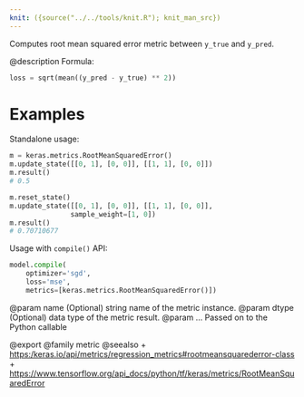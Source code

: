 ```yaml
---
knit: ({source("../../tools/knit.R"); knit_man_src})
---
```

Computes root mean squared error metric between `y_true` and `y_pred`.

@description
Formula:

```python
loss = sqrt(mean((y_pred - y_true) ** 2))
```

# Examples
Standalone usage:

```python
m = keras.metrics.RootMeanSquaredError()
m.update_state([[0, 1], [0, 0]], [[1, 1], [0, 0]])
m.result()
# 0.5
```

```python
m.reset_state()
m.update_state([[0, 1], [0, 0]], [[1, 1], [0, 0]],
               sample_weight=[1, 0])
m.result()
# 0.70710677
```

Usage with `compile()` API:

```python
model.compile(
    optimizer='sgd',
    loss='mse',
    metrics=[keras.metrics.RootMeanSquaredError()])
```

@param name (Optional) string name of the metric instance.
@param dtype (Optional) data type of the metric result.
@param ... Passed on to the Python callable

@export
@family metric
@seealso
+ <https:/keras.io/api/metrics/regression_metrics#rootmeansquarederror-class>
+ <https://www.tensorflow.org/api_docs/python/tf/keras/metrics/RootMeanSquaredError>
